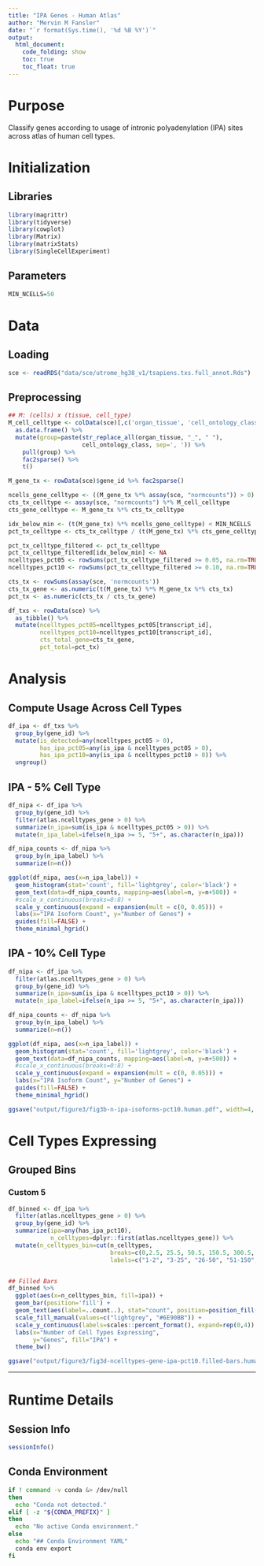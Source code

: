 ```yaml
---
title: "IPA Genes - Human Atlas"
author: "Mervin M Fansler"
date: "`r format(Sys.time(), '%d %B %Y')`"
output: 
  html_document: 
    code_folding: show
    toc: true
    toc_float: true
---
```


# Purpose

Classify genes according to usage of intronic polyadenylation (IPA) sites across
atlas of human cell types.

# Initialization

## Libraries
```r
library(magrittr)
library(tidyverse)
library(cowplot)
library(Matrix)
library(matrixStats)
library(SingleCellExperiment)
```

## Parameters
```r
MIN_NCELLS=50
```

# Data
## Loading
```r
sce <- readRDS("data/sce/utrome_hg38_v1/tsapiens.txs.full_annot.Rds")
```

## Preprocessing
```r
## M: (cells) x (tissue, cell_type)
M_cell_celltype <- colData(sce)[,c('organ_tissue', 'cell_ontology_class')] %>%
  as.data.frame() %>%
  mutate(group=paste(str_replace_all(organ_tissue, "_", " "),
                     cell_ontology_class, sep=', ')) %>%
    pull(group) %>%
    fac2sparse() %>%
    t()

M_gene_tx <- rowData(sce)$gene_id %>% fac2sparse()

ncells_gene_celltype <- ((M_gene_tx %*% assay(sce, "normcounts")) > 0) %*% M_cell_celltype
cts_tx_celltype <- assay(sce, "normcounts") %*% M_cell_celltype
cts_gene_celltype <- M_gene_tx %*% cts_tx_celltype

idx_below_min <- (t(M_gene_tx) %*% ncells_gene_celltype) < MIN_NCELLS
pct_tx_celltype <- cts_tx_celltype / (t(M_gene_tx) %*% cts_gene_celltype)

pct_tx_celltype_filtered <- pct_tx_celltype
pct_tx_celltype_filtered[idx_below_min] <- NA
ncelltypes_pct05 <- rowSums(pct_tx_celltype_filtered >= 0.05, na.rm=TRUE)
ncelltypes_pct10 <- rowSums(pct_tx_celltype_filtered >= 0.10, na.rm=TRUE)

cts_tx <- rowSums(assay(sce, 'normcounts'))
cts_tx_gene <- as.numeric(t(M_gene_tx) %*% M_gene_tx %*% cts_tx)
pct_tx <- as.numeric(cts_tx / cts_tx_gene)

df_txs <- rowData(sce) %>%
  as_tibble() %>%
  mutate(ncelltypes_pct05=ncelltypes_pct05[transcript_id],
         ncelltypes_pct10=ncelltypes_pct10[transcript_id],
         cts_total_gene=cts_tx_gene,
         pct_total=pct_tx)
```

# Analysis

## Compute Usage Across Cell Types

```r
df_ipa <- df_txs %>%
  group_by(gene_id) %>%
  mutate(is_detected=any(ncelltypes_pct05 > 0),
         has_ipa_pct05=any(is_ipa & ncelltypes_pct05 > 0),
         has_ipa_pct10=any(is_ipa & ncelltypes_pct10 > 0)) %>%
  ungroup()
```

## IPA - 5% Cell Type

```r
df_nipa <- df_ipa %>%
  group_by(gene_id) %>%
  filter(atlas.ncelltypes_gene > 0) %>%
  summarize(n_ipa=sum(is_ipa & ncelltypes_pct05 > 0)) %>%
  mutate(n_ipa_label=ifelse(n_ipa >= 5, "5+", as.character(n_ipa)))

df_nipa_counts <- df_nipa %>%
  group_by(n_ipa_label) %>%
  summarize(n=n())

ggplot(df_nipa, aes(x=n_ipa_label)) +
  geom_histogram(stat='count', fill='lightgrey', color='black') +
  geom_text(data=df_nipa_counts, mapping=aes(label=n, y=n+500)) +
  #scale_x_continuous(breaks=0:8) +
  scale_y_continuous(expand = expansion(mult = c(0, 0.05))) +
  labs(x="IPA Isoform Count", y="Number of Genes") +
  guides(fill=FALSE) +
  theme_minimal_hgrid()
```

## IPA - 10% Cell Type

```r
df_nipa <- df_ipa %>%
  filter(atlas.ncelltypes_gene > 0) %>%
  group_by(gene_id) %>%
  summarize(n_ipa=sum(is_ipa & ncelltypes_pct10 > 0)) %>%
  mutate(n_ipa_label=ifelse(n_ipa >= 5, "5+", as.character(n_ipa)))

df_nipa_counts <- df_nipa %>%
  group_by(n_ipa_label) %>%
  summarize(n=n())

ggplot(df_nipa, aes(x=n_ipa_label)) +
  geom_histogram(stat='count', fill='lightgrey', color='black') +
  geom_text(data=df_nipa_counts, mapping=aes(label=n, y=n+500)) +
  #scale_x_continuous(breaks=0:8) +
  scale_y_continuous(expand = expansion(mult = c(0, 0.05))) +
  labs(x="IPA Isoform Count", y="Number of Genes") +
  guides(fill=FALSE) +
  theme_minimal_hgrid()

ggsave("output/figure3/fig3b-n-ipa-isoforms-pct10.human.pdf", width=4, height=4, dpi=300)
```


# Cell Types Expressing
## Grouped Bins
### Custom 5
```r
df_binned <- df_ipa %>%
  filter(atlas.ncelltypes_gene > 0) %>%
  group_by(gene_id) %>%
  summarize(ipa=any(has_ipa_pct10), 
            n_celltypes=dplyr::first(atlas.ncelltypes_gene)) %>%
  mutate(n_celltypes_bin=cut(n_celltypes, 
                             breaks=c(0,2.5, 25.5, 50.5, 150.5, 300.5, 400),
                             labels=c("1-2", "3-25", "26-50", "51-150", "151-300", "301+")))


## Filled Bars
df_binned %>%
  ggplot(aes(x=n_celltypes_bin, fill=ipa)) +
  geom_bar(position='fill') +
  geom_text(aes(label=..count..), stat="count", position=position_fill(vjust=0.5)) +
  scale_fill_manual(values=c("lightgrey", "#6E90BB")) +
  scale_y_continuous(labels=scales::percent_format(), expand=rep(0,4)) +
  labs(x="Number of Cell Types Expressing",
       y="Genes", fill="IPA") +
  theme_bw()

ggsave("output/figure3/fig3d-ncelltypes-gene-ipa-pct10.filled-bars.human.pdf", width=4, height=4, dpi=300)
```


---

# Runtime Details
## Session Info
```r
sessionInfo()
```

## Conda Environment
```bash
if ! command -v conda &> /dev/null
then
  echo "Conda not detected."
elif [ -z "${CONDA_PREFIX}" ]
then
  echo "No active Conda environment."
else
  echo "## Conda Environment YAML"
  conda env export
fi
```
